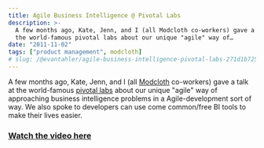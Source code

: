 ```yaml
---
title: Agile Business Intelligence @ Pivotal Labs
description: >-
  A few months ago, Kate, Jenn, and I (all Modcloth co-workers) gave a talk at
  the world-famous pivotal labs about our unique "agile" way of…
date: "2011-11-02"
tags: ["product management", modcloth]
# slug: /@evantahler/agile-business-intelligence-pivotal-labs-271d1b72559e
---
```


A few months ago, Kate, Jenn, and I (all [Modcloth](http://modcloth.com) co-workers) gave a talk at the world-famous [pivotal labs](http://pivotallabs.com/) about our unique "agile" way of approaching business intelligence problems in a Agile-development sort of way. We also spoke to developers can use come common/free BI tools to make their lives easier.

### [Watch the video here](http://pivotallabs.com/talks/148-business-intelligence-tools-for-engineers)
